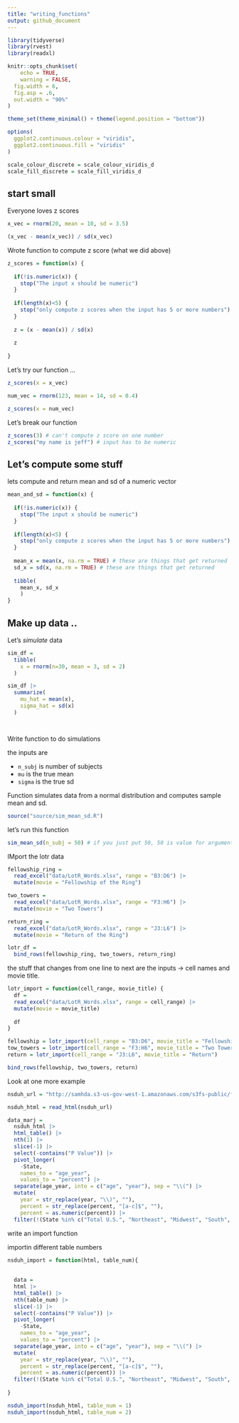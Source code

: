 ```yaml
---
title: "writing_functions"
output: github_document
---
```


```r
library(tidyverse)
library(rvest)
library(readxl)

knitr::opts_chunk$set(
	echo = TRUE,
	warning = FALSE,
  fig.width = 6,
  fig.asp = .6,
  out.width = "90%"
)

theme_set(theme_minimal() + theme(legend.position = "bottom"))

options(
  ggplot2.continuous.colour = "viridis",
  ggplot2.continuous.fill = "viridis"
)

scale_colour_discrete = scale_colour_viridis_d
scale_fill_discrete = scale_fill_viridis_d
```

## start small

Everyone loves z scores

```r
x_vec = rnorm(20, mean = 10, sd = 3.5)

(x_vec - mean(x_vec)) / sd(x_vec)
```

Wrote function to compute z score (what we did above)

```r
z_scores = function(x) {
  
  if(!is.numeric(x)) {
    stop("The input x should be numeric")
  }
  
  if(length(x)<5) {
    stop("only compute z scores when the input has 5 or more numbers")
  }
  
  z = (x - mean(x)) / sd(x)
  
  z
  
}
```


Let's try our function ...

```r
z_scores(x = x_vec)

num_vec = rnorm(123, mean = 14, sd = 0.4)

z_scores(x = num_vec)

```


Let's break our function

```r
z_scores(3) # can't compute z score on one number
z_scores("my name is jeff") # input has to be numeric
```


## Let's compute some stuff

lets compute and return mean and sd of a numeric vector


```r
mean_and_sd = function(x) {
  
  if(!is.numeric(x)) {
    stop("The input x should be numeric")
  }
  
  if(length(x)<5) {
    stop("only compute z scores when the input has 5 or more numbers")
  }
  
  mean_x = mean(x, na.rm = TRUE) # these are things that get returned
  sd_x = sd(x, na.rm = TRUE) # these are things that get returned
  
  tibble(
    mean_x, sd_x
    )
}
```


## Make up data ..

Let's *simulate* data

```r
sim_df = 
  tibble(
    x = rnorm(n=30, mean = 3, sd = 2)
  )

sim_df |> 
  summarize(
    mu_hat = mean(x),
    sigma_hat = sd(x)
  )




```


Write function to do simulations\

the inputs are

* `n_subj` is number of subjects
* `mu` is the true mean
* `sigma` is the true sd

Function simulates data from a normal distribution and computes sample mean and sd.

```r
source("source/sim_mean_sd.R")
```


let's run this function

```r
sim_mean_sd(n_subj = 50) # if you just put 50, 50 is value for argument that doesn't have a default

```


IMport the lotr data

```r
fellowship_ring = 
  read_excel("data/LotR_Words.xlsx", range = "B3:D6") |> 
  mutate(movie = "Fellowship of the Ring")

two_towers = 
  read_excel("data/LotR_Words.xlsx", range = "F3:H6") |> 
  mutate(movie = "Two Towers")

return_ring = 
  read_excel("data/LotR_Words.xlsx", range = "J3:L6") |> 
  mutate(movie = "Return of the Ring")

lotr_df = 
  bind_rows(fellowship_ring, two_towers, return_ring)
```

the stuff that changes from one line to next are the inputs -> cell names and movie title. 

```r
lotr_import = function(cell_range, movie_title) {
  df = 
  read_excel("data/LotR_Words.xlsx", range = cell_range) |> 
  mutate(movie = movie_title)
  
  df
}

fellowship = lotr_import(cell_range = "B3:D6", movie_title = "Fellowship")
tow_towers = lotr_import(cell_range = "F3:H6", movie_title = "Two Towers")
return = lotr_import(cell_range = "J3:L6", movie_title = "Return")

bind_rows(fellowship, two_towers, return)
```


Look at one more example


```r
nsduh_url = "http://samhda.s3-us-gov-west-1.amazonaws.com/s3fs-public/field-uploads/2k15StateFiles/NSDUHsaeShortTermCHG2015.htm"

nsduh_html = read_html(nsduh_url)

data_marj = 
  nsduh_html |> 
  html_table() |> 
  nth(1) |>
  slice(-1) |> 
  select(-contains("P Value")) |>
  pivot_longer(
    -State,
    names_to = "age_year", 
    values_to = "percent") |>
  separate(age_year, into = c("age", "year"), sep = "\\(") |>
  mutate(
    year = str_replace(year, "\\)", ""),
    percent = str_replace(percent, "[a-c]$", ""),
    percent = as.numeric(percent)) |>
  filter(!(State %in% c("Total U.S.", "Northeast", "Midwest", "South", "West")))
```

write an import function

importin different table numbers

```r
nsduh_import = function(html, table_num){
  
  
  data = 
  html |> 
  html_table() |> 
  nth(table_num) |>
  slice(-1) |> 
  select(-contains("P Value")) |>
  pivot_longer(
    -State,
    names_to = "age_year", 
    values_to = "percent") |>
  separate(age_year, into = c("age", "year"), sep = "\\(") |>
  mutate(
    year = str_replace(year, "\\)", ""),
    percent = str_replace(percent, "[a-c]$", ""),
    percent = as.numeric(percent)) |>
  filter(!(State %in% c("Total U.S.", "Northeast", "Midwest", "South", "West")))
  
}

nsduh_import(nsduh_html, table_num = 1)
nsduh_import(nsduh_html, table_num = 2)
```




